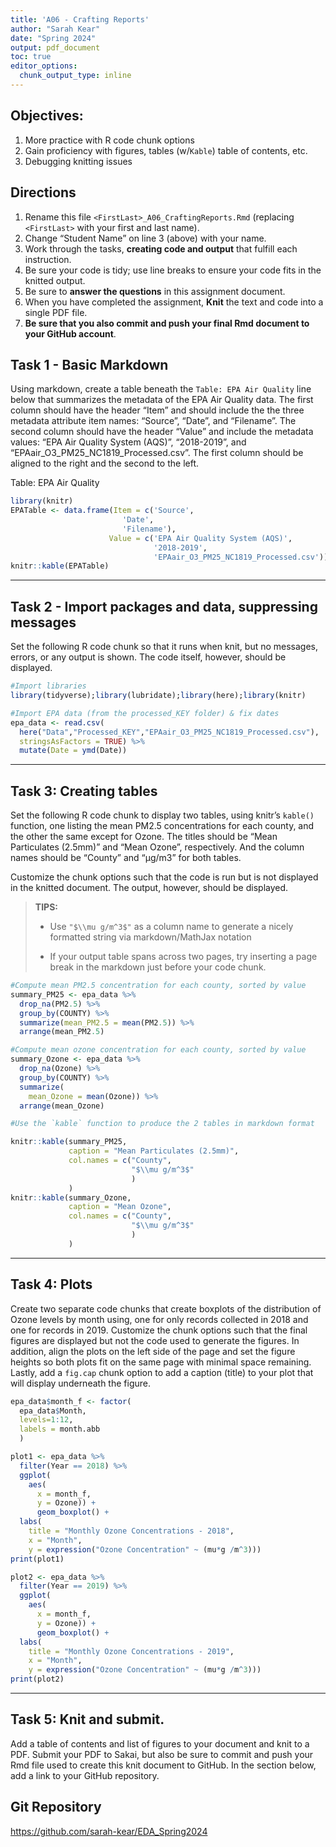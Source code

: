 ```yaml
---
title: 'A06 - Crafting Reports'
author: "Sarah Kear" 
date: "Spring 2024"
output: pdf_document
toc: true
editor_options: 
  chunk_output_type: inline
---
```


\listoffigures

## Objectives:

1.  More practice with R code chunk options
1.  Gain proficiency with figures, tables (w/`Kable`) table of contents, etc.
1.  Debugging knitting issues

## Directions

1.  Rename this file `<FirstLast>_A06_CraftingReports.Rmd` (replacing `<FirstLast>` with your first and last name).
1.  Change "Student Name" on line 3 (above) with your name.
1.  Work through the tasks, **creating code and output** that fulfill each instruction.
1.  Be sure your code is tidy; use line breaks to ensure your code fits in the knitted output.
1.  Be sure to **answer the questions** in this assignment document.
1.  When you have completed the assignment, **Knit** the text and code into a single PDF file.
1.  **Be sure that you also commit and push your final Rmd document to your GitHub account**.

## Task 1 - Basic Markdown

Using markdown, create a table beneath the `Table: EPA Air Quality` line below that summarizes the metadata of the EPA Air Quality data. The first column should have the header "Item" and should include the the three metadata attribute item names: "Source", "Date", and "Filename". The second column should have the header "Value" and include the metadata values: "EPA Air Quality System (AQS)", "2018-2019", and "EPAair_O3_PM25_NC1819_Processed.csv". The first column should be aligned to the right and the second to the left.

Table: EPA Air Quality
```r
library(knitr)
EPATable <- data.frame(Item = c('Source', 
                         'Date', 
                         'Filename'),
                      Value = c('EPA Air Quality System (AQS)',
                                '2018-2019',
                                'EPAair_O3_PM25_NC1819_Processed.csv'))
knitr::kable(EPATable)
```

---

## Task 2 - Import packages and data, suppressing messages

Set the following R code chunk so that it runs when knit, but no messages, errors, or any output is shown. The code itself, however, should be displayed.

```r
#Import libraries
library(tidyverse);library(lubridate);library(here);library(knitr)

#Import EPA data (from the processed_KEY folder) & fix dates
epa_data <- read.csv(
  here("Data","Processed_KEY","EPAair_O3_PM25_NC1819_Processed.csv"),
  stringsAsFactors = TRUE) %>% 
  mutate(Date = ymd(Date))
```

---

## Task 3: Creating tables

Set the following R code chunk to display two tables, using knitr's `kable()` function, one listing the mean PM2.5 concentrations for each county, and the other the same except for Ozone. The titles should be "Mean Particulates (2.5mm)" and "Mean Ozone", respectively. And the column names should be "County" and "µg/m3" for both tables.

Customize the chunk options such that the code is run but is not displayed in the knitted document. The output, however, should be displayed.

> **TIPS:**
>
> -   Use `"$\\mu g/m^3$"` as a column name to generate a nicely formatted string via markdown/MathJax notation
>
> -   If your output table spans across two pages, try inserting a page break in the markdown just before your code chunk.

\newpage
```r
#Compute mean PM2.5 concentration for each county, sorted by value
summary_PM25 <- epa_data %>% 
  drop_na(PM2.5) %>% 
  group_by(COUNTY) %>% 
  summarize(mean_PM2.5 = mean(PM2.5)) %>% 
  arrange(mean_PM2.5)

#Compute mean ozone concentration for each county, sorted by value
summary_Ozone <- epa_data %>% 
  drop_na(Ozone) %>% 
  group_by(COUNTY) %>% 
  summarize(
    mean_Ozone = mean(Ozone)) %>% 
  arrange(mean_Ozone)

#Use the `kable` function to produce the 2 tables in markdown format
```

```r
knitr::kable(summary_PM25, 
             caption = "Mean Particulates (2.5mm)",
             col.names = c("County",
                           "$\\mu g/m^3$"
                           )
             )
knitr::kable(summary_Ozone, 
             caption = "Mean Ozone",
             col.names = c("County",
                           "$\\mu g/m^3$"
                           )
             )
```

---

## Task 4: Plots

Create two separate code chunks that create boxplots of the distribution of Ozone levels by month using, one for only records collected in 2018 and one for records in 2019. Customize the chunk options such that the final figures are displayed but not the code used to generate the figures. In addition, align the plots on the left side of the page and set the figure heights so both plots fit on the same page with minimal space remaining. Lastly, add a `fig.cap` chunk option to add a caption (title) to your plot that will display underneath the figure.

```r
epa_data$month_f <- factor(
  epa_data$Month, 
  levels=1:12, 
  labels = month.abb
  )

plot1 <- epa_data %>% 
  filter(Year == 2018) %>% 
  ggplot(
    aes(
      x = month_f, 
      y = Ozone)) +
      geom_boxplot() +
  labs(
    title = "Monthly Ozone Concentrations - 2018",
    x = "Month", 
    y = expression("Ozone Concentration" ~ (mu*g /m^3)))
print(plot1)
```

```r
plot2 <- epa_data %>% 
  filter(Year == 2019) %>% 
  ggplot(
    aes(
      x = month_f, 
      y = Ozone)) +
      geom_boxplot() +
  labs(
    title = "Monthly Ozone Concentrations - 2019",
    x = "Month", 
    y = expression("Ozone Concentration" ~ (mu*g /m^3)))
print(plot2)
```


---
\newpage

## Task 5: Knit and submit.
Add a table of contents and list of figures to your document and knit to a PDF. Submit your PDF to Sakai, but also be sure to commit and push your Rmd file used to create this knit document to GitHub. In the section below, add a link to your GitHub repository. 

## Git Repository
[https://github.com/sarah-kear/EDA_Spring2024](https://github.com/sarah-kear/EDA_Spring2024)


